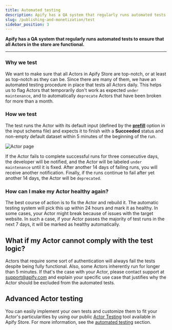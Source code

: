 ```yaml
---
title: Automated testing
description: Apify has a QA system that regularly runs automated tests to ensure that all Actors in the store are functional.
slug: /publishing-and-monetization/test
sidebar_position: 3
---
```


**Apify has a QA system that regularly runs automated tests to ensure that all Actors in the store are functional.**

---

### Why we test

We want to make sure that all Actors in Apify Store are top-notch, or at least as top-notch as they can be. Since there are many of them, we have an automated testing procedure in place that tests all Actors daily.
This helps us to flag Actors that temporarily don't work as expected `under maintenance`, and to automatically `deprecate` Actors that have been broken for more than a month.

### How we test

The test runs the Actor with its default input (defined by the [**prefill**](https://docs.apify.com/platform/actors/development/actor-definition/input-schema/specification/v1#prefill-vs-default-vs-required) option in the input schema file)
and expects it to finish with a **Succeeded** status and non-empty default dataset within 5 minutes of the beginning of the run.

![Actor page](./images/actor-test.webp)

If the Actor fails to complete successful runs for three consecutive days, the developer will be notified,
and the Actor will be labeled `under maintenance` until it is fixed. After another 14 days of failing runs, you will receive another notification. Finally, if the runs continue to fail after yet another 14 days, the Actor will be `deprecated`.

### How can I make my Actor healthy again?

The best course of action is to fix the Actor and rebuild it. The automatic testing system will pick this up within 24 hours
and mark it as healthy. In some cases, your Actor might break because of issues with the target website. In such a case, if your Actor
passes the majority of test runs in the next 7 days, it will be marked as healthy automatically.

## What if my Actor cannot comply with the test logic?

Actors that require some sort of authentication will always fail the tests despite being fully functional. Also, some Actors inherently run for longer than 5 minutes.
If that's the case with your Actor, please contact support at [support@apify.com](mailto:support@apify.com) and explain your specific use case that justifies why the Actor should be excluded from the automated tests.

## Advanced Actor testing

You can easily implement your own tests and customize them to fit your Actor's particularities
by using our public [Actor Testing](https://apify.com/pocesar/actor-testing) tool available in Apify Store.
For more information, see the [automated testing](/platform/building-actors/automated-tests) section.

